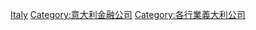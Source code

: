 [[Category:各国保险公司|Italy]]
[[Category:意大利金融公司|Category:意大利金融公司]]
[[Category:各行業義大利公司|Category:各行業義大利公司]]